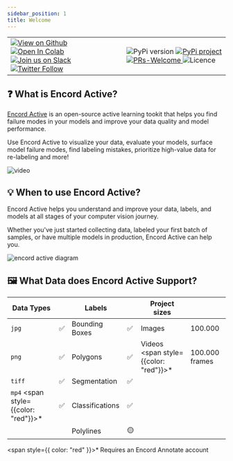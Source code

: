 ```yaml
---
sidebar_position: 1
title: Welcome
---
```



<table>
  <tr style={{ border: "none" }}>
    <td style={{ border: "none" }}>
      <a href="https://github.com/encord-team/encord-active" target="_blank">
        <img
          style={{ marginRight: 5 }}
          alt="View on Github"
          src="https://img.shields.io/badge/github-view_code-green?logo=github"
        />
      </a>
      <a
        href="https://colab.research.google.com/drive/11iZE1CCFIGlkWdTmhf5XACDojtGeIRGS?usp=sharing"
        target="_blank"
      >
        <img
          style={{ marginRight: 5 }}
          alt="Open In Colab"
          src="https://colab.research.google.com/assets/colab-badge.svg"
        />
      </a>
      <a
        href="https://join.slack.com/t/encordactive/shared_invite/zt-1hc2vqur9-Fzj1EEAHoqu91sZ0CX0A7Q"
        target="_blank"
      >
        <img
          style={{ marginRight: 5 }}
          alt="Join us on Slack"
          src="https://img.shields.io/badge/Slack-4A154B?logo=slack&logoColor=white&message=join_community"
        />
      </a>
      <a href="https://twitter.com/encord_team" target="_blank">
        <img
          style={{ marginRight: 5 }}
          alt="Twitter Follow"
          src="https://img.shields.io/twitter/follow/encord_team?label=%40encord_team&style=social"
        />
      </a>
    </td>
    <td style={{ border: "none" }}>
      <img
        style={{ marginRight: 5 }}
        alt="PyPi version"
        src="https://img.shields.io/pypi/pyversions/encord-active"
      />
      <a href="https://pypi.org/project/encord-active/" target="_blank">
        <img
          style={{ marginRight: 5 }}
          alt="PyPi project"
          src="https://img.shields.io/pypi/v/encord-active"
        />
      </a>
      <a href="/contributing" target="_blank">
        <img
          style={{ marginRight: 5 }}
          alt="PRs-Welcome"
          src="https://img.shields.io/badge/PRs-welcome-blue.svg"
        />
      </a>
      <img
        style={{ marginRight: 5 }}
        alt="Licence"
        src="https://img.shields.io/github/license/encord-team/encord-active"
      />
    </td>
  </tr>
</table>

## ❓ What is Encord Active?

[Encord Active][encord-active-landing] is an open-source active learning tookit that helps you find failure modes in your models and improve your data quality and model performance.

Use Encord Active to visualize your data, evaluate your models, surface model failure modes, find labeling mistakes, prioritize high-value data for re-labeling and more!

![video](../static/gifs/ea-demo.gif)

## 💡 When to use Encord Active?

Encord Active helps you understand and improve your data, labels, and models at all stages of your computer vision journey.

Whether you've just started collecting data, labeled your first batch of samples, or have multiple models in production, Encord Active can help you.

![encord active diagram](../static/img/process-chart-ea.webp)

## 🖼️ What Data does Encord Active Support?

| Data Types                                   |     | Labels          |     | Project sizes                                 |                |
| -------------------------------------------- | --- | --------------- | --- | --------------------------------------------- | -------------- |
| `jpg`                                        | ✅  | Bounding Boxes  | ✅  | Images                                        | 100.000        |
| `png`                                        | ✅  | Polygons        | ✅  | Videos <span style={{color: "red"}}>\*</span> | 100.000 frames |
| `tiff`                                       | ✅  | Segmentation    | ✅  |                                               |                |
| `mp4` <span style={{color: "red"}}>\*</span> | ✅  | Classifications | ✅  |                                               |                |
|                                              |     | Polylines       | 🟡  |                                               |                |

<span style={{ color: "red" }}>*</span> Requires an Encord Annotate account

[encord-active-landing]: https://encord.com/encord-active/
